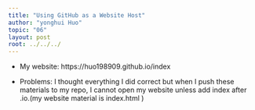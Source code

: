 ---
title: "Using GitHub as a Website Host"
author: "yonghui Huo"
topic: "06"
layout: post
root: ../../../
---

- My website:
 https://huo198909.github.io/index

- Problems:
I thought everything I did correct but when I push these materials to my repo, I cannot open my website unless add index after .io.(my website material is index.html )
 

